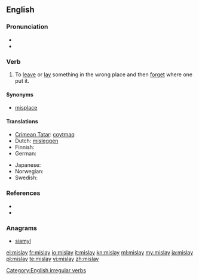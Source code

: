 ==English==

===Pronunciation===
* {{IPA|/ˈmɪsleɪ/}}
* {{rhymes|eɪ}}

===Verb===
{{en-verb|mislays|mislaying|mislaid}}

# To [[leave]] or [[lay]] something in the wrong place and then [[forget]] where one put it.

====Synonyms====
* [[misplace]]

====Translations====
{{trans-top|To leave something in the wrong place and then forget where one put it}}
* [[Crimean Tatar]]: [[coytmaq]]
* Dutch: [[misleggen]]
* Finnish: {{t-|fi|hukata}}
* German: {{t+|de|verlegen}}
{{trans-mid}}
* Japanese: {{t|ja|置き忘れる|tr=okiwasureru}}
* Norwegian: {{t+|no|forlegge}}
* Swedish: {{t+|sv|förlägga}}
{{trans-bottom}}

===References===
* {{R:Century 1911}}
* {{R:Webster 1913}}

===Anagrams===
* [[siamyl#English|siamyl]]

[[Category:English irregular verbs]]

[[el:mislay]]
[[fr:mislay]]
[[io:mislay]]
[[it:mislay]]
[[kn:mislay]]
[[ml:mislay]]
[[my:mislay]]
[[ja:mislay]]
[[pl:mislay]]
[[te:mislay]]
[[vi:mislay]]
[[zh:mislay]]